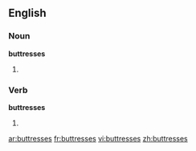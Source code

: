 ==English==

===Noun===
'''buttresses'''

# {{plural of|[[buttress]]}}

===Verb===
'''buttresses'''

# {{third-person singular of|[[buttress]]}}

[[ar:buttresses]]
[[fr:buttresses]]
[[vi:buttresses]]
[[zh:buttresses]]
